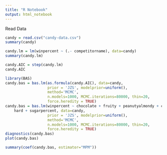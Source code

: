 ```yaml
---
title: "R Notebook"
output: html_notebook
---
```


Read Data

```r
candy = read.csv("candy-data.csv")
summary(candy)
```

```r
candy.lm = lm(winpercent ~ (.- competitorname), data=candy)
summary(candy.lm)
```


```r
candy.AIC = step(candy.lm)
candy.AIC 
```

```r
library(BAS)
candy.bas = bas.lm(as.formula(candy.AIC), data=candy,
                   prior = 'JZS', modelprior=uniform(),
                   method='MCMC',
                   n.models=1000, MCMC.iterations=80000, thin=20, 
                   force.heredity = TRUE)
candy.bas = bas.lm(winpercent ~ chocolate + fruity + peanutyalmondy + crispedricewafer + 
    hard + sugarpercent, data=candy,
                   prior = 'JZS', modelprior=uniform(),
                   method='MCMC',
                   n.models=1000, MCMC.iterations=80000, thin=20, 
                   force.heredity = TRUE)
diagnostics(candy.bas)
plot(candy.bas)
```


```r
summary(coef(candy.bas, estimator="MPM"))
```

